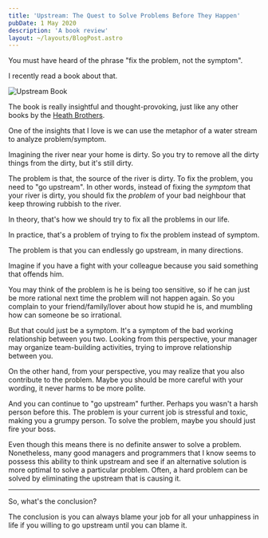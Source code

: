 ```yaml
---
title: 'Upstream: The Quest to Solve Problems Before They Happen'
pubDate: 1 May 2020
description: 'A book review'
layout: ~/layouts/BlogPost.astro
---
```



You must have heard of the phrase "fix the problem, not the symptom".

I recently read a book about that.

<img src={bookImg} alt="Upstream Book" class="block max-w-sm mx-auto" />

The book is really insightful and thought-provoking, just like any other books by the [Heath Brothers](https://heathbrothers.com/).

One of the insights that I love is we can use the metaphor of a water stream to analyze problem/symptom.

Imagining the river near your home is dirty. So you try to remove all the dirty things from the dirty, but it's still dirty.

The problem is that, the source of the river is dirty. To fix the problem, you need to "go upstream". In other words, instead of fixing the _symptom_ that your river is dirty, you should fix the _problem_ of your bad neighbour that keep throwing rubbish to the river.

In theory, that's how we should try to fix all the problems in our life.

In practice, that's a problem of trying to fix the problem instead of symptom.

The problem is that you can endlessly go upstream, in many directions.

Imagine if you have a fight with your colleague because you said something that offends him.

You may think of the problem is he is being too sensitive, so if he can just be more rational next time the problem will not happen again. So you complain to your friend/family/lover about how stupid he is, and mumbling how can someone be so irrational.

But that could just be a symptom. It's a symptom of the bad working relationship between you two. Looking from this perspective, your manager may organize team-building activities, trying to improve relationship between you.

On the other hand, from your perspective, you may realize that you also contribute to the problem. Maybe you should be more careful with your wording, it never harms to be more polite.

And you can continue to "go upstream" further. Perhaps you wasn't a harsh person before this. The problem is your current job is stressful and toxic, making you a grumpy person. To solve the problem, maybe you should just fire your boss.

Even though this means there is no definite answer to solve a problem. Nonetheless, many good managers and programmers that I know seems to possess this ability to think upstream and see if an alternative solution is more optimal to solve a particular problem. Often, a hard problem can be solved by eliminating the upstream that is causing it.

---

So, what's the conclusion?

The conclusion is you can always blame your job for all your unhappiness in life if you willing to go upstream until you can blame it.
